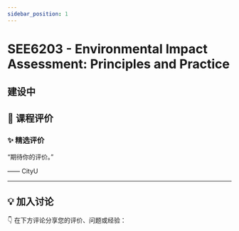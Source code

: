 ```yaml
---
sidebar_position: 1
---
```



# SEE6203 - Environmental Impact Assessment: Principles and Practice

## 建设中

## **💬 课程评价**

### ✨ **精选评价**
<div className={commentStyles.commentBox}>
    <p className={commentStyles.commentText}>
        “期待你的评价。”
    </p>
    <p className={commentStyles.commentAuthor}>—— CityU</p>
</div>

---

## **💡 加入讨论**

👇 在下方评论分享您的评价、问题或经验：
<Utterances />
